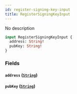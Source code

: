```yaml
---
id: register-signing-key-input
title: RegisterSigningKeyInput
---
```



No description

```graphql
input RegisterSigningKeyInput {
  address: String!
  pubKey: String!
}
```


### Fields

#### `address` ([`String`](/reference/scalars/string))




#### `pubKey` ([`String`](/reference/scalars/string))






